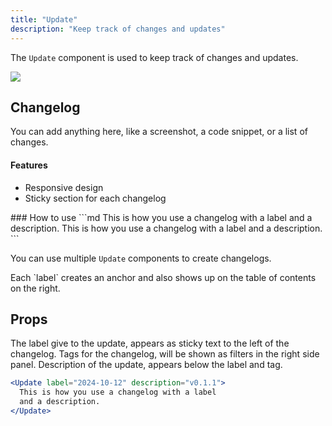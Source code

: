 ```yaml
---
title: "Update"
description: "Keep track of changes and updates"
---
```


The `Update` component is used to keep track of changes and updates.

<Update label="2024-10-12" description="v0.1.1">
  <Frame>
    <img
      className="block"
      src="https://mintlify-assets.b-cdn.net/hero-light.png"
    />
  </Frame>

  ## Changelog

  You can add anything here, like a screenshot, a code snippet, or a list of changes.

  #### Features
  - Responsive design
  - Sticky section for each changelog
</Update>

<Update label="2024-10-11" description="v0.1.0">
  ### How to use 
  ```md
  <Update label="2024-10-12" description="v0.1.1">
    This is how you use a changelog with a label 
    and a description.
  </Update>
  <Update label="2024-10-11" description="v0.1.0">
    This is how you use a changelog with a label 
    and a description.
  </Update>
  ```

  You can use multiple `Update` components to create changelogs.
</Update>

<Tip>
  Each `label` creates an anchor and also shows up on the table of contents on the right.
</Tip>

## Props

<ResponseField name="label" type="string" required>
  The label give to the update, appears as sticky text to the left of the changelog.
</ResponseField>

<ResponseField name="tags" type="string[]">
  Tags for the changelog, will be shown as filters in the right side panel.
</ResponseField>

<ResponseField name="description" type="string">
  Description of the update, appears below the label and tag.
</ResponseField>


<RequestExample>

```jsx Update Example
<Update label="2024-10-12" description="v0.1.1">
  This is how you use a changelog with a label 
  and a description.
</Update>
```

</RequestExample>
